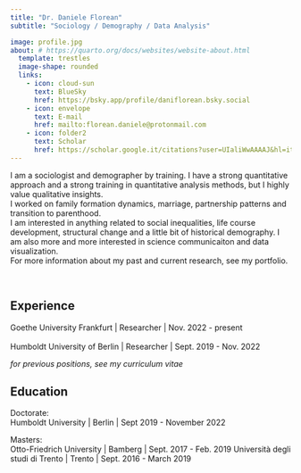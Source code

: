 ---
title: "Dr. Daniele Florean"
subtitle: "Sociology / Demography / Data Analysis"

image: profile.jpg
about: # https://quarto.org/docs/websites/website-about.html
  template: trestles
  image-shape: rounded
  links:
    - icon: cloud-sun
      text: BlueSky
      href: https://bsky.app/profile/daniflorean.bsky.social
    - icon: envelope
      text: E-mail
      href: mailto:florean.daniele@protonmail.com 
    - icon: folder2
      text: Scholar
      href: https://scholar.google.it/citations?user=UIaliWwAAAAJ&hl=it&oi=ao
---

I am a sociologist and demographer by training. I have a strong quantitative approach and a strong training in quantitative analysis methods, but I highly value qualitative insights. \
I worked on family formation dynamics, marriage, partnership patterns and transition to parenthood. \
I am interested in anything related to social inequalities, life course development, structural change and a little bit of historical demography. I am also more and more interested in science communicaiton and data visualization. \
For more information about my past and current research, see my portfolio. \

\

## Experience

Goethe University Frankfurt \| Researcher \| Nov. 2022 - present \
\
Humboldt University of Berlin \| Researcher \| Sept. 2019 - Nov. 2022

*for previous positions, see my curriculum vitae*

## Education

Doctorate:\
Humboldt University \| Berlin \| Sept 2019 - November 2022

Masters:\
Otto-Friedrich University \| Bamberg \| Sept. 2017 - Feb. 2019 Università degli studi di Trento \| Trento \| Sept. 2016 - March 2019
